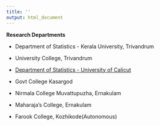 ```yaml
---
title: ''
output: html_document
---
```


**Research Departments **

* Department of Statistics - Kerala University, Trivandrum

* University College, Trivandrum

* [Department of Statistics - University of Calicut
](https://statistics.uoc.ac.in/)

* Govt College Kasargod

* Nirmala College Muvattupuzha, Ernakulam

* Maharaja's College, Ernakulam

* Farook College, Kozhikode(Autonomous)
